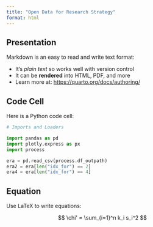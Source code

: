```yaml
---
title: "Open Data for Research Strategy"
format: html
---
```


## Presentation

Markdown is an easy to read and write text format:

- It's _plain text_ so works well with version control
- It can be **rendered** into HTML, PDF, and more
- Learn more at: <https://quarto.org/docs/authoring/>

## Code Cell

Here is a Python code cell:

```python
# Imports and Loaders

import pandas as pd
import plotly.express as px
import process

era = pd.read_csv(process.df_outpath)
era2 = era[len("idx_for") == 2]
era4 = era[len("idx_for") == 4]
```

## Equation

Use LaTeX to write equations:

$$
\chi' = \sum_{i=1}^n k_i s_i^2
$$
